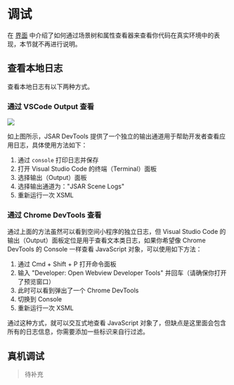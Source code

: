 # 调试

在 [界面]() 中介绍了如何通过场景树和属性查看器来查看你代码在真实环境中的表现，本节就不再进行说明。

## 查看本地日志

查看本地日志有以下两种方式。

### 通过 VSCode Output 查看

![](/vscode-extension-howto-scene-logs.png)

如上图所示，JSAR DevTools 提供了一个独立的输出通道用于帮助开发者查看应用日志，具体使用方法如下：

1. 通过 `console` 打印日志并保存
2. 打开 Visual Studio Code 的终端（Terminal）面板
3. 选择输出（Output）面板
4. 选择输出通道为："JSAR Scene Logs"
5. 重新运行一次 XSML

### 通过 Chrome DevTools 查看

通过上面的方法虽然可以看到空间小程序的独立日志，但 Visual Studio Code 的输出（Output）面板定位是用于查看文本类日志，如果你希望像 Chrome DevTools 的 Console 一样查看 JavaScript 对象，可以使用如下方法：

1. 通过 Cmd + Shift + P 打开命令面板
2. 输入 "Developer: Open Webview Developer Tools" 并回车（请确保你打开了预览窗口）
3. 此时可以看到弹出了一个 Chrome DevTools
4. 切换到 Console
5. 重新运行一次 XSML

通过这种方式，就可以交互式地查看 JavaScript 对象了，但缺点是这里面会包含所有的日志信息，你需要添加一些标识来自行过滤。

## 真机调试

> 待补充
